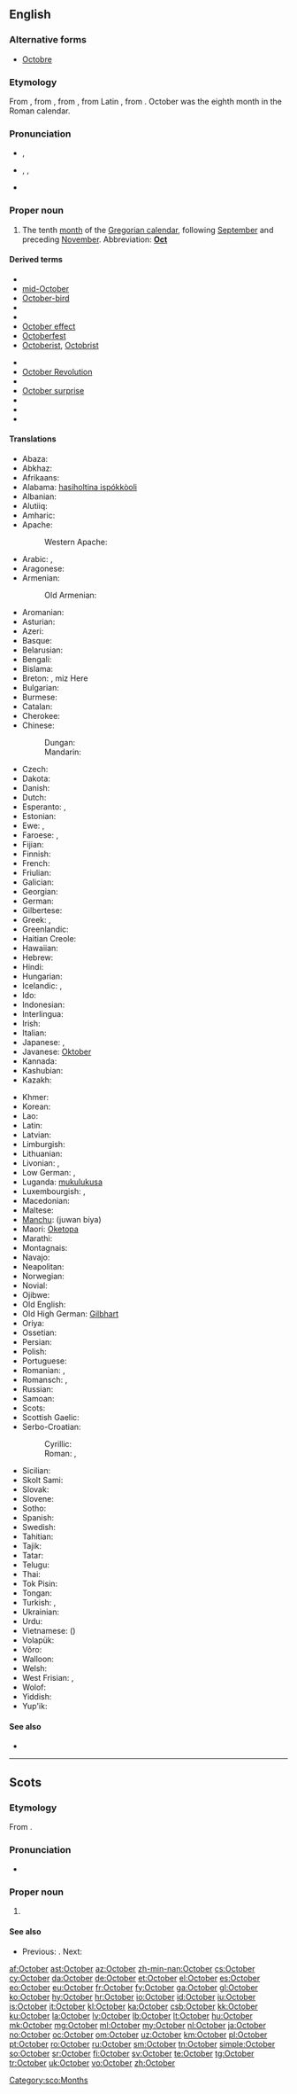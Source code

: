{{also|october}}
==English==

===Alternative forms===
* [[Octobre]] {{qualifier|obsolete}}

===Etymology===
From {{etyl|enm}}, from {{etyl|ang}}, from {{etyl|la}} {{term|october|octōber|eighth month|lang=la}}, from Latin {{term|octo|octō|eight|lang=la}}, from {{etyl|ine-pro|en}} {{recons|oḱtṓw||twice four|lang=ine-pro}}. October was the eighth month in the Roman calendar.

===Pronunciation===
* {{a|UK}} {{IPA|/ɒkˈtəʊbə/}}, {{X-SAMPA|/Qk"t@Ub@/}}
* {{a|US}} {{enPR|äk-tōʹbər}}, {{IPA|/ɑkˈtoʊbəɹ/}}, {{X-SAMPA|/Ak"toUb@r/}}
* {{audio|en-us-October.ogg|Audio (US)}}

===Proper noun===
{{en-proper noun|Octobers}}

# The tenth [[month]] of the [[Gregorian calendar]], following [[September]] and preceding [[November]]. Abbreviation: '''[[Oct]]'''

====Derived terms====
{{top2}}
* {{w|October Revolution|Great October Socialist Revolution}}
* [[mid-October]]
* [[October-bird]]
* {{w|October Crisis}}
* {{w|October Diploma}}
* [[October effect]]
* [[Octoberfest]]
* [[Octoberist]], [[Octobrist]]
{{mid2}}
* {{w|October Manifesto}}
* [[October Revolution]]
* {{w|October Revolution Island}}
* [[October surprise]]
* {{w|October War}}
* {{w|October Revolution|Red October}}
* {{w|Third Saturday in October}}
{{bottom}}

====Translations====
{{trans-top|tenth month of the Gregorian calendar}}
* Abaza: {{tø|abq|октябрь}}
* Abkhaz: {{t-|ab|жьҭаара|tr=ẓ̌ṭaara}}
* Afrikaans: {{t+|af|Oktober}}
* Alabama: [[hasiholtina ispókkòoli]]
* Albanian: {{t-|sq|tetor}}
* Alutiiq: {{tø|ems|Kakegllum Iralua}}
* Amharic: {{t-|am|ኦክተውበር|tr=oktäwbär|sc=Ethi}}
* Apache:
*: Western Apache: {{tø|apw|Gha̜a̜zhįʼ}}
* Arabic: {{t-|ar|اكتوبر|alt=أكْتُوبَر|tr=aktóbar|m}}, {{t-|ar|تشرين الاول|alt=تِشرينُ الأوّلُ|tr=tišrīnu l-’áwwal|m}}
* Aragonese: {{t+|an|otubre|m}}
* Armenian: {{t+|hy|հոկտեմբեր|tr=hoktember}}
*: Old Armenian: {{tø|xcl|հոկտեմբեր|tr=hoktember|sc=Armn}}
* Aromanian: {{t-|rup|sãmedru}}
* Asturian: {{t+|ast|ochobre|m}}
* Azeri: {{t+|az|oktyabr}}
* Basque: {{t+|eu|urri}}
* Belarusian: {{t-|be|кастрычнік|tr=kastrýčnik}}
* Bengali: {{t-|bn|অক্টোবর|sc=Beng}}
* Bislama: {{t-|bi|oktoba}}
* Breton: {{t+|br|Here}}, miz Here
* Bulgarian: {{t+|bg|октомври|m|tr=októmvri}}
* Burmese: {{t+|my|အောက်တိုဘာ|sc=Mymr|tr=auktoba}}
* Catalan: {{t+|ca|octubre|m}}
* Cherokee: {{t-|chr|ᏚᏂᏅᏗ|tr=Duninvdi|sc=Cher}}
* Chinese:
*: Dungan: {{tø|dng|шийүә|sc=Cyrl}}
*: Mandarin: {{t|cmn|十月|tr=shíyuè}}
* Czech: {{t+|cs|říjen|m}}
* Dakota: {{tø|dak|Wi iwikcemna}}
* Danish: {{t+|da|oktober}}
* Dutch: {{t+|nl|oktober}}
* Esperanto: {{t+|eo|oktobro}}, {{t-|eo|Oktobro}}
* Estonian: {{t+|et|oktoober}}
* Ewe: {{tø|ee|Kele}}, {{tø|ee|Ɔktober}}
* Faroese: {{t-|fo|oktober|m}}, {{t-|fo|oktobur|m}}
* Fijian: {{t-|fj|okotova}}
* Finnish: {{t+|fi|lokakuu}}
* French: {{t+|fr|octobre|m}}
* Friulian: {{tø|fur|otubar|m}}
* Galician: {{t+|gl|outubro|m}}
* Georgian: {{t-|ka|ოქტომბერი|tr=oxtomberi|sc=Geor}}
* German: {{t+|de|Oktober|m}}
* Gilbertese: {{tø|gil|Okitobwa|sc=Cyrl}}
* Greek: {{t+|el|Οκτώβριος|m|tr=Októvrios}}, {{t+|el|Οκτώβρης|m|tr=Októvris}}
* Greenlandic: {{t+|kl|Oktobari}}
* Haitian Creole: {{tø|ht|oktòb}}
* Hawaiian: {{tø|haw|ʻOkakopa}}
* Hebrew: {{t+|he|אוקטובר|alt=אוֹקְטוֹבֶּר|tr=október}}
* Hindi: {{t-|hi|अक्तूबर|m|tr=aktūbar}}
* Hungarian: {{t+|hu|október}}
* Icelandic: {{t+|is|október|m}}, {{t-|is|októbermánuður|m}}
* Ido: {{t+|io|oktobro}}
* Indonesian: {{t-|id|oktober}}
* Interlingua: {{t-|ia|octobre}}
* Irish: {{t+|ga|Deireadh Fómhair|m}}
* Italian: {{t+|it|ottobre|m}}
* Japanese: {{t+|ja|十月|tr=じゅうがつ, jūgatsu}}, {{t+|ja|神無月|tr=かんなづき, kannazuki, かみなづき, kaminazuki, かむなづき, kamunazuki}}
* Javanese: [[Oktober]]
* Kannada: {{t-|kn|ಅಕ್ಟೋಬರ್|tr=akṭōbara}}
* Kashubian: {{t+|csb|rujan|m}}
* Kazakh: {{t|kk|қазан|tr=qazan|sc=Cyrl}}
{{trans-mid}}
* Khmer: {{t+|km|តុលា|tr=dtolā}}
* Korean: {{t+|ko|시월|tr=siweol|sc=Kore}}
* Lao: {{t-|lo|ເດືອນຕຸລາ|sc=Laoo}}
* Latin: {{t+|la|october}}
* Latvian: {{t+|lv|oktobris|m}}
* Limburgish: {{t-|li|Oktober|m}}
* Lithuanian: {{t+|lt|spalis|m}}
* Livonian: {{tø|liv|oktōbõr}}, {{tø|liv|vīmkū}}
* Low German: {{t-|nds|Oktober|m}}, {{t-|nds|Oktobermaand|m}}
* Luganda: [[mukulukusa]]
* Luxembourgish: {{t+|lb|Oktober|m}}, {{t+|lb|Wäimount|m}}
* Macedonian: {{t+|mk|октомври|m|tr=októmvri}}
* Maltese: {{t-|mt|Ottubru}}
* [[Manchu]]: (juwan biya)
* Maori: [[Oketopa]]
* Marathi: {{t-|mr|ऑक्टोबर|tr=okṭobar}}
* Montagnais: {{tø|moe|uashtessiu-pishimᵘ}}
* Navajo: {{tø|nv|Ghąąjįʼ}}
* Neapolitan: {{tø|nap|ottómbre|m}}
* Norwegian: {{t+|no|oktober}}
* Novial: {{tø|nov|oktobre}}
* Ojibwe: {{tø|oj|binaakwe-giizis}}
* Old English: {{t+|ang|winterfylleþ}}
* Old High German: [[Gilbhart]] {{m}}
* Oriya: {{t-|or|ଅକ୍ଟୋବର|sc=Orya}}
* Ossetian: {{tø|os|октябрь|tr=oktjábr’|sc=Cyrl}}
* Persian: {{t+|fa|اکتبر|tr=oktobr}}
* Polish: {{t+|pl|październik|m}}
* Portuguese: {{t+|pt|outubro|m}}
* Romanian: {{t+|ro|octombrie}}, {{qualifier|pop}} {{t+|ro|brumărel}}
* Romansch: {{t-|rm|october|m}}, {{t-|rm|otgover|m}}
* Russian: {{t+|ru|октябрь|m|tr=oktjábr’}}
* Samoan: {{t-|sm|oketopa}}
* Scots: {{tø|sco|October}}
* Scottish Gaelic: {{t-|gd|Dàmhair|f|alt=an Dàmhair}}
* Serbo-Croatian:
*: Cyrillic: {{t-|sh|октобар|m|sc=Cyrl}}
*: Roman: {{t-|sh|oktobar|m}}, {{t-|sh|listopad|m}} {{qualifier|Croatia}}
* Sicilian: {{t+|scn|uttuviru|m}}
* Skolt Sami: {{tø|sms|kålggmään}}
* Slovak: {{t+|sk|október|m}}
* Slovene: {{t-|sl|október|m}}
* Sotho: {{t+|st|Mphalane}}
* Spanish: {{t+|es|octubre|m}}
* Swedish: {{t+|sv|oktober}}
* Tahitian: {{tø|ty|’ātopa}}
* Tajik: {{t+|tg|октябр|tr=oktjabr|sc=Cyrl}}
* Tatar: {{t-|tt|öktäber}}
* Telugu: {{t-|te|అక్టోబరు|tr=akTObaru}}
* Thai: {{t+|th|ตุลาคม|tr=tòò laa khohm}}
* Tok Pisin: {{t-|tpi|oktoba}}
* Tongan: {{t-|to|'okatopa}}
* Turkish: {{t+|tr|ekim}}, {{t-|tr|Teşrini Evvel}} {{qualifier|obsolete}}
* Ukrainian: {{t+|uk|жовтень|m|tr=žovten’}}
* Urdu: {{t-|ur|اکتوبر|m|tr=aktobar}}
* Vietnamese: {{t+|vi|tháng mười}} ({{t-|vi|十月}})
* Volapük: {{t+|vo|tobul}}
* Võro: {{tø|vro|rehekuu}}
* Walloon: {{t-|wa|octóbe|m}}
* Welsh: {{t+|cy|Hydref}}
* West Frisian: {{t+|fy|oktober}}, {{t+|fy|wynmoanne}}
* Wolof: {{t-|wo|Oktoobar}}
* Yiddish: {{t+|yi|אָקטאָבער|m|tr=oktober |sc=Hebr}}
* Yup'ik: {{tø|esu|Nulirun}}
{{trans-bottom}}

====See also====
* {{list:Gregorian calendar months/en}}

----

==Scots==

===Etymology===
From {{etyl|la|sco}} {{term|october|octōber|of the eighth month|lang=la}}.

===Pronunciation===
* {{IPA|[okˈtobər]|lang=sco}}

===Proper noun===
{{sco-proper noun}}

# {{l|en|October}}

====See also====
* {{sense|month}} Previous: {{l|sco|September}}. Next: {{l|sco|November}}

[[Category:sco:Months]]

[[af:October]]
[[ast:October]]
[[az:October]]
[[zh-min-nan:October]]
[[cs:October]]
[[cy:October]]
[[da:October]]
[[de:October]]
[[et:October]]
[[el:October]]
[[es:October]]
[[eo:October]]
[[eu:October]]
[[fr:October]]
[[fy:October]]
[[ga:October]]
[[gl:October]]
[[ko:October]]
[[hy:October]]
[[hr:October]]
[[io:October]]
[[id:October]]
[[iu:October]]
[[is:October]]
[[it:October]]
[[kl:October]]
[[ka:October]]
[[csb:October]]
[[kk:October]]
[[ku:October]]
[[la:October]]
[[lv:October]]
[[lb:October]]
[[lt:October]]
[[hu:October]]
[[mk:October]]
[[mg:October]]
[[ml:October]]
[[my:October]]
[[nl:October]]
[[ja:October]]
[[no:October]]
[[oc:October]]
[[om:October]]
[[uz:October]]
[[km:October]]
[[pl:October]]
[[pt:October]]
[[ro:October]]
[[ru:October]]
[[sm:October]]
[[tn:October]]
[[simple:October]]
[[so:October]]
[[sr:October]]
[[fi:October]]
[[sv:October]]
[[te:October]]
[[tg:October]]
[[tr:October]]
[[uk:October]]
[[vo:October]]
[[zh:October]]